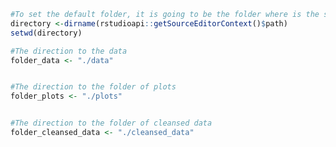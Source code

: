 ```{r}
#To set the default folder, it is going to be the folder where is the script
directory <-dirname(rstudioapi::getSourceEditorContext()$path)
setwd(directory)

#The direction to the data
folder_data <- "./data"


#The direction to the folder of plots
folder_plots <- "./plots"


#The direction to the folder of cleansed data
folder_cleansed_data <- "./cleansed_data"



```